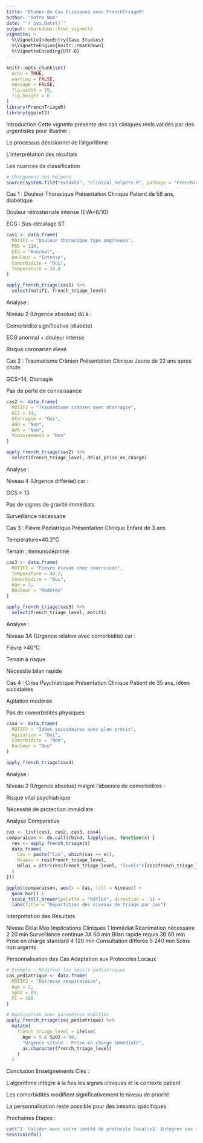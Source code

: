 ---
title: "Études de Cas Cliniques avec FrenchTriageR"
author: "Votre Nom"
date: "`r Sys.Date()`"
output: rmarkdown::html_vignette
vignette: >
  %\VignetteIndexEntry{Case Studies}
  %\VignetteEngine{knitr::rmarkdown}
  %\VignetteEncoding{UTF-8}
---

```{r setup, include=FALSE}
knitr::opts_chunk$set(
  echo = TRUE,
  warning = FALSE,
  message = FALSE,
  fig.width = 10,
  fig.height = 6
)
library(FrenchTriageR)
library(ggplot2)
```
Introduction
Cette vignette présente des cas cliniques réels validés par des urgentistes pour illustrer :

Le processus décisionnel de l'algorithme

L'interprétation des résultats

Les nuances de classification
```{r}
# Chargement des helpers
source(system.file("extdata", "clinical_helpers.R", package = "FrenchTriageR"))
```
Cas 1 : Douleur Thoracique
Présentation Clinique
Patient de 58 ans, diabétique

Douleur rétrosternale intense (EVA=8/10)

ECG : Sus-décalage ST
```{r}
cas1 <- data.frame(
  MOTIF2 = "Douleur thoracique type angineuse",
  PAS = 110,
  ECG = "Anormal",
  Douleur = "Intense",
  Comorbidite = "Oui",
  Temperature = 36.8
)

apply_french_triage(cas1) %>% 
  select(motif1, french_triage_level)
```
Analyse :

Niveau 2 (Urgence absolue) dû à :

Comorbidité significative (diabète)

ECG anormal + douleur intense

Risque coronarien élevé

Cas 2 : Traumatisme Crânien
Présentation Clinique
Jeune de 22 ans après chute

GCS=14, Otorragie

Pas de perte de connaissance
```{r}
cas2 <- data.frame(
  MOTIF2 = "Traumatisme crânien avec otorragie",
  GCS = 14,
  Otorragie = "Oui",
  AOD = "Non",
  AVK = "Non",
  Vomissements = "Non"
)

apply_french_triage(cas2) %>% 
  select(french_triage_level, delai_prise_en_charge)
```
Analyse :

Niveau 4 (Urgence différée) car :

GCS > 13

Pas de signes de gravité immédiats

Surveillance nécessaire

Cas 3 : Fièvre Pédiatrique
Présentation Clinique
Enfant de 3 ans

Température=40.2°C

Terrain : Immunodéprimé
```{r}
cas3 <- data.frame(
  MOTIF2 = "Fièvre élevée chez nourrisson",
  Temperature = 40.2,
  Comorbidite = "Oui",
  Age = 3,
  Douleur = "Modérée"
)

apply_french_triage(cas3) %>%
  select(french_triage_level, motif1)
```
Analyse :

Niveau 3A (Urgence relative avec comorbidité) car :

Fièvre >40°C

Terrain à risque

Nécessite bilan rapide

Cas 4 : Crise Psychiatrique
Présentation Clinique
Patient de 35 ans, idées suicidaires

Agitation modérée

Pas de comorbidités physiques
```{r}
cas4 <- data.frame(
  MOTIF2 = "Idées suicidaires avec plan précis",
  Agitation = "Oui",
  Comorbidite = "Non",
  Douleur = "Non"
)

apply_french_triage(cas4)
```
Analyse :

Niveau 2 (Urgence absolue) malgré l'absence de comorbidités :

Risque vital psychiatrique

Nécessité de protection immédiate

Analyse Comparative
```{r}
cas <- list(cas1, cas2, cas3, cas4)
comparaison <- do.call(rbind, lapply(cas, function(x) {
  res <- apply_french_triage(x)
  data.frame(
    Cas = paste("Cas", which(cas == x)),
    Niveau = res$french_triage_level,
    Délai = attr(res$french_triage_level, "levels")[res$french_triage_level]
  )
}))

ggplot(comparaison, aes(x = Cas, fill = Niveau)) + 
  geom_bar() +
  scale_fill_brewer(palette = "RdYlGn", direction = -1) +
  labs(title = "Répartition des niveaux de triage par cas")
```
Interprétation des Résultats

Niveau	Délai Max	Implications Cliniques
1	Immédiat	Réanimation nécessaire
2	20 min	Surveillance continue
3A	60 min	Bilan rapide requis
3B	60 min	Prise en charge standard
4	120 min	Consultation différée
5	240 min	Soins non urgents

Personnalisation des Cas
Adaptation aux Protocoles Locaux
```{r}
# Exemple : Modifier les seuils pédiatriques
cas_pediatrique <- data.frame(
  MOTIF2 = "Détresse respiratoire",
  Age = 2,
  SpO2 = 89,
  FC = 160
)

# Application avec paramètres modifiés
apply_french_triage(cas_pediatrique) %>% 
  mutate(
    french_triage_level = ifelse(
      Age < 5 & SpO2 < 90,
      "Urgence vitale - Prise en charge immédiate",
      as.character(french_triage_level)
    )
  )
```
Conclusion
Enseignements Clés :

L'algorithme intègre à la fois les signes cliniques et le contexte patient

Les comorbidités modifient significativement le niveau de priorité

La personnalisation reste possible pour des besoins spécifiques

Prochaines Étapes :
```{r}
cat("1. Valider avec votre comité de protocole local\n2. Intégrer vos données historiques\n3. Former le personnel aux interprétations")
sessionInfo()
```

